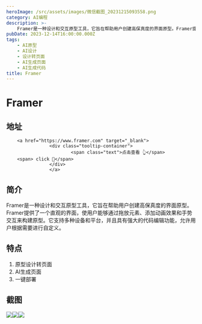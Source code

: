 ```yaml
---
heroImage: /src/assets/images/微信截图_20231215093558.png
category: AI编程
description: >-
    Framer是一种设计和交互原型工具，它旨在帮助用户创建高保真度的界面原型。Framer提供了一个直观的界面，使用户能够通过拖放元素、添加动画效果和手势交互来构建原型。它支持多种设备和平台，并且具有强大的代码编辑功能，允许用户根据需要进行自定义。
pubDate: 2023-12-14T16:00:00.000Z
tags:
    - AI原型
    - AI设计
    - 设计转页面
    - AI生成页面
    - AI生成代码
title: Framer
---
```


# Framer

## 地址

        <a href="https://www.framer.com" target="_blank">
                    <div class="tooltip-container">
                            <span class="text">点击查看 👆</span>
        <span> click 👋</span>
                    </div>
                    </a>
## 简介

Framer是一种设计和交互原型工具，它旨在帮助用户创建高保真度的界面原型。Framer提供了一个直观的界面，使用户能够通过拖放元素、添加动画效果和手势交互来构建原型。它支持多种设备和平台，并且具有强大的代码编辑功能，允许用户根据需要进行自定义。

## 特点

1. 原型设计转页面
2. AI生成页面
3. 一键部署

## 截图

![](/src/assets/images/微信截图_20231215093024.png)![](/src/assets/images/微信截图_20231215093002.png)![](/src/assets/images/微信截图_20231215093147.png)
